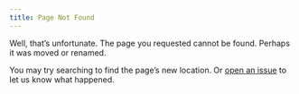 ```yaml
---
title: Page Not Found
---
```


Well, that's unfortunate. The page you requested cannot be found. Perhaps it was moved or renamed.

You may try searching to find the page's new location. Or [open an issue](https://www.github.com/climatology/issues) to let us know what happened.